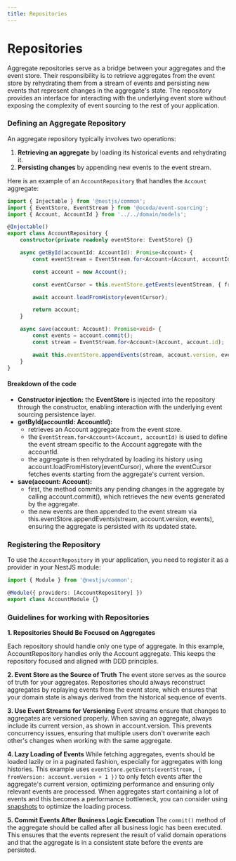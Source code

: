 ```yaml
---
title: Repositories
---
```


# Repositories

Aggregate repositories serve as a bridge between your aggregates and the event store. Their responsibility is to retrieve aggregates from the event store by rehydrating them from a stream of events and persisting new events that represent changes in the aggregate's state. The repository provides an interface for interacting with the underlying event store without exposing the complexity of event sourcing to the rest of your application.

### Defining an Aggregate Repository

An aggregate repository typically involves two operations:
1. **Retrieving an aggregate** by loading its historical events and rehydrating it.
2. **Persisting changes** by appending new events to the event stream.

Here is an example of an `AccountRepository` that handles the `Account` aggregate:

```typescript {7,14,16,22,25}
import { Injectable } from '@nestjs/common';
import { EventStore, EventStream } from '@ocoda/event-sourcing';
import { Account, AccountId } from '../../domain/models';

@Injectable()
export class AccountRepository {
	constructor(private readonly eventStore: EventStore) {}

	async getById(accountId: AccountId): Promise<Account> {
		const eventStream = EventStream.for<Account>(Account, accountId);

		const account = new Account();

		const eventCursor = this.eventStore.getEvents(eventStream, { fromVersion: account.version + 1 });

		await account.loadFromHistory(eventCursor);

		return account;
	}

	async save(account: Account): Promise<void> {
		const events = account.commit();
		const stream = EventStream.for<Account>(Account, account.id);

        await this.eventStore.appendEvents(stream, account.version, events);
	}
}
```

#### Breakdown of the code
- **Constructor injection:** the **EventStore** is injected into the repository through the constructor, enabling interaction with the underlying event sourcing persistence layer.
- **getById(accountId: AccountId):**
    - retrieves an Account aggregate from the event store.
    - the `EventStream.for<Account>(Account, accountId)` is used to define the event stream specific to the Account aggregate with the accountId.
    - the aggregate is then rehydrated by loading its history using account.loadFromHistory(eventCursor), where the eventCursor fetches events starting from the aggregate's current version.
- **save(account: Account):**
    - first, the method commits any pending changes in the aggregate by calling account.commit(), which retrieves the new events generated by the aggregate.
    - the new events are then appended to the event stream via this.eventStore.appendEvents(stream, account.version, events), ensuring the aggregate is persisted with its updated state.

### Registering the Repository

To use the `AccountRepository` in your application, you need to register it as a provider in your NestJS module:

```typescript
import { Module } from '@nestjs/common';

@Module({ providers: [AccountRepository] })
export class AccountModule {}
```

### Guidelines for working with Repositories

**1. Repositories Should Be Focused on Aggregates**

Each repository should handle only one type of aggregate. In this example, AccountRepository handles only the Account aggregate. This keeps the repository focused and aligned with DDD principles.

**2. Event Store as the Source of Truth**
The event store serves as the source of truth for your aggregates. Repositories should always reconstruct aggregates by replaying events from the event store, which ensures that your domain state is always derived from the historical sequence of events.

**3. Use Event Streams for Versioning**
Event streams ensure that changes to aggregates are versioned properly. When saving an aggregate, always include its current version, as shown in account.version. This prevents concurrency issues, ensuring that multiple users don't overwrite each other's changes when working with the same aggregate.

**4. Lazy Loading of Events**
While fetching aggregates, events should be loaded lazily or in a paginated fashion, especially for aggregates with long histories. This example uses `eventStore.getEvents(eventStream, { fromVersion: account.version + 1 })` to only fetch events after the aggregate's current version, optimizing performance and ensuring only relevant events are processed.
When aggregates start containing a lot of events and this becomes a performance bottleneck, you can consider using [snapshots](/start/snapshots) to optimize the loading process.

**5. Commit Events After Business Logic Execution**
The `commit()` method of the aggregate should be called after all business logic has been executed. This ensures that the events represent the result of valid domain operations and that the aggregate is in a consistent state before the events are persisted.

